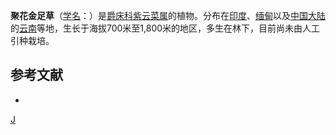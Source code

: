 {{Speciesbox 
| genus = Strobilanthes
| species = glomerata
| authority = Nees
}}

'''聚花金足草'''（[[学名|学名]]：{{lang|la|''Strobilanthes glomerata''}}）是[[爵床科|爵床科]][[紫云菜属|紫云菜属]]的植物。分布在[[印度|印度]]、[[缅甸|缅甸]]以及[[中国大陆|中国大陆]]的[[云南|云南]]等地，生长于海拔700米至1,800米的地区，多生在林下，目前尚未由人工引种栽培。

== 参考文献 ==
<div class="references-small">
* {{cite web| url =http://www.bioinfo.cn/db05/KmzwSpecies.php?action=view&id=118| title =聚花金足草| work =《中国高等植物数据库全库》| publisher =中国科学院微生物研究所| author =昆明植物研究所| accessdate =2009-02-21| deadurl =yes| archiveurl =https://web.archive.org/web/20160305001912/http://www.bioinfo.cn/db05/KmzwSpecies.php?action=view&id=118| archivedate =2016-03-05}}
</div>
{{Taxonbar|from=Q15224868}}

[[Category:马蓝属|J]]


{{植物小作品}}